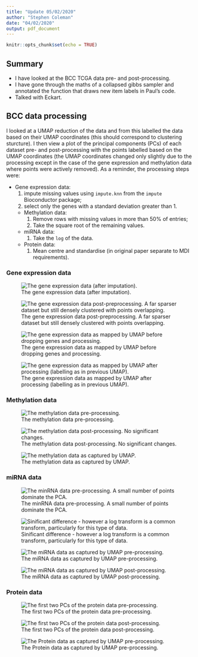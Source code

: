```yaml
---
title: "Update 05/02/2020"
author: "Stephen Coleman"
date: "04/02/2020"
output: pdf_document
---
```


```r
knitr::opts_chunk$set(echo = TRUE)
```

## Summary

* I have looked at the BCC TCGA data pre- and post-processing.
* I have gone through the maths of a collapsed gibbs sampler and annotated the function that draws new item labels in Paul's code.
* Talked with Eckart.

## BCC data processing

I looked at a UMAP reduction of the data and from this labelled the data based on their UMAP coordinates (this should correspond to clustering sturcture). I then view a plot of the principal components (PCs) of each dataset pre- and post-processing with the points labelled based on the UMAP coordinates (the UMAP coordinates changed only slightly due to the processing except in the case of the gene expression and methylation data where points were actively removed). As a reminder, the processing steps were:

* Gene expression data:
    1. impute missing values using `impute.knn` from the `impute` Bioconductor package;
    2. select only the genes with a standard deviation greater than 1.
  * Methylation data:
    1. Remove rows with missing values in more than 50% of entries;
    2. Take the square root of the remaining values.
  * miRNA data:
    1. Take the `log` of the data.
  * Protein data:
    1. Mean centre and standardise (in original paper separate to MDI requirements).

### Gene expression data


![The gene expression data (after imputation).](./gene_expression_pre.png)

    
![The gene expression data post-preprocessing. A far sparser dataset but still densely clustered with points overlapping.](./gene_expression_post.png)



![The gene expression data as mapped by UMAP before dropping genes and processing.](./gene_expression_umap.png)



![The gene expression data as mapped by UMAP after processing (labelling as in previous UMAP).](./gene_expression_umap_post_processing.png)


### Methylation data


![The methylation data pre-processing.](./methylation_pre.png)

    
![The methylation data post-processing. No significant changes.](./methylation_post.png)


![The methylation data as captured by UMAP.](./methylation_umap.png)


### miRNA data

![The minRNA data pre-processing. A small number of points dominate the PCA.](./miRNA_pre.png)

![Sinificant difference - however a log transform is a common transform, particularly for this type of data.](./miRNA_post.png)

![The miRNA data as captured by UMAP pre-processing.](./miRNA_umap.png)

![The miRNA data as captured by UMAP post-processing.](./miRNA_umap_post_processing.png)

### Protein data

![The first two PCs of the protein data pre-processing.](./protein_pre.png)

![The first two PCs of the protein data post-processing.](./protein_post.png)

![The Protein data as captured by UMAP pre-processing.](./protein_umap.png)
